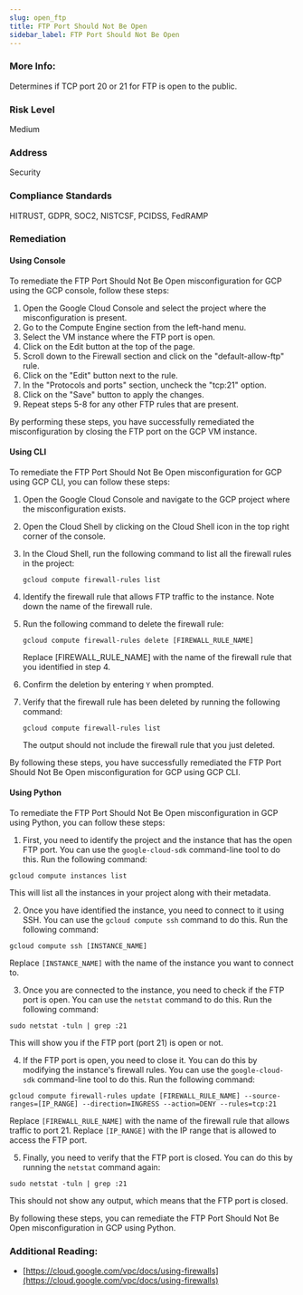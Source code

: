 ```yaml
---
slug: open_ftp
title: FTP Port Should Not Be Open
sidebar_label: FTP Port Should Not Be Open
---
```


### More Info:

Determines if TCP port 20 or 21 for FTP is open to the public.

### Risk Level

Medium

### Address

Security

### Compliance Standards

HITRUST, GDPR, SOC2, NISTCSF, PCIDSS, FedRAMP

### Remediation

#### Using Console

To remediate the FTP Port Should Not Be Open misconfiguration for GCP using the GCP console, follow these steps:

1. Open the Google Cloud Console and select the project where the misconfiguration is present.
2. Go to the Compute Engine section from the left-hand menu.
3. Select the VM instance where the FTP port is open.
4. Click on the Edit button at the top of the page.
5. Scroll down to the Firewall section and click on the "default-allow-ftp" rule.
6. Click on the "Edit" button next to the rule.
7. In the "Protocols and ports" section, uncheck the "tcp:21" option.
8. Click on the "Save" button to apply the changes.
9. Repeat steps 5-8 for any other FTP rules that are present.

By performing these steps, you have successfully remediated the misconfiguration by closing the FTP port on the GCP VM instance.

#### Using CLI

To remediate the FTP Port Should Not Be Open misconfiguration for GCP using GCP CLI, you can follow these steps:

1. Open the Google Cloud Console and navigate to the GCP project where the misconfiguration exists.

2. Open the Cloud Shell by clicking on the Cloud Shell icon in the top right corner of the console.

3. In the Cloud Shell, run the following command to list all the firewall rules in the project:

   ```
   gcloud compute firewall-rules list
   ```

4. Identify the firewall rule that allows FTP traffic to the instance. Note down the name of the firewall rule.

5. Run the following command to delete the firewall rule:

   ```
   gcloud compute firewall-rules delete [FIREWALL_RULE_NAME]
   ```

   Replace [FIREWALL_RULE_NAME] with the name of the firewall rule that you identified in step 4.

6. Confirm the deletion by entering `Y` when prompted.

7. Verify that the firewall rule has been deleted by running the following command:

   ```
   gcloud compute firewall-rules list
   ```

   The output should not include the firewall rule that you just deleted.

By following these steps, you have successfully remediated the FTP Port Should Not Be Open misconfiguration for GCP using GCP CLI.

#### Using Python

To remediate the FTP Port Should Not Be Open misconfiguration in GCP using Python, you can follow these steps:

1. First, you need to identify the project and the instance that has the open FTP port. You can use the `google-cloud-sdk` command-line tool to do this. Run the following command:

```
gcloud compute instances list
```

This will list all the instances in your project along with their metadata.

2. Once you have identified the instance, you need to connect to it using SSH. You can use the `gcloud compute ssh` command to do this. Run the following command:

```
gcloud compute ssh [INSTANCE_NAME]
```

Replace `[INSTANCE_NAME]` with the name of the instance you want to connect to.

3. Once you are connected to the instance, you need to check if the FTP port is open. You can use the `netstat` command to do this. Run the following command:

```
sudo netstat -tuln | grep :21
```

This will show you if the FTP port (port 21) is open or not.

4. If the FTP port is open, you need to close it. You can do this by modifying the instance's firewall rules. You can use the `google-cloud-sdk` command-line tool to do this. Run the following command:

```
gcloud compute firewall-rules update [FIREWALL_RULE_NAME] --source-ranges=[IP_RANGE] --direction=INGRESS --action=DENY --rules=tcp:21
```

Replace `[FIREWALL_RULE_NAME]` with the name of the firewall rule that allows traffic to port 21. Replace `[IP_RANGE]` with the IP range that is allowed to access the FTP port.

5. Finally, you need to verify that the FTP port is closed. You can do this by running the `netstat` command again:

```
sudo netstat -tuln | grep :21
```

This should not show any output, which means that the FTP port is closed.

By following these steps, you can remediate the FTP Port Should Not Be Open misconfiguration in GCP using Python.


### Additional Reading:

- [https://cloud.google.com/vpc/docs/using-firewalls](https://cloud.google.com/vpc/docs/using-firewalls) 

